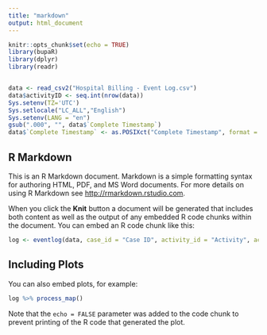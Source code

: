 ```yaml
---
title: "markdown"
output: html_document
---
```


```r
knitr::opts_chunk$set(echo = TRUE)
library(bupaR)
library(dplyr)
library(readr)


data <- read_csv2("Hospital Billing - Event Log.csv")
data$activityID <- seq.int(nrow(data))
Sys.setenv(TZ='UTC')
Sys.setlocale("LC_ALL","English")
Sys.setenv(LANG = "en")
gsub(".000", "", data$`Complete Timestamp`)
data$`Complete Timestamp` <- as.POSIXct("Complete Timestamp", format = "%Y/%m/%d %H:%M:%S" , tz = "UTC")
```

## R Markdown

This is an R Markdown document. Markdown is a simple formatting syntax for authoring HTML, PDF, and MS Word documents. For more details on using R Markdown see <http://rmarkdown.rstudio.com>.

When you click the **Knit** button a document will be generated that includes both content as well as the output of any embedded R code chunks within the document. You can embed an R code chunk like this:

```r
log <- eventlog(data, case_id = "Case ID", activity_id = "Activity", activity_instance_id = "activityID", lifecycle_id = "lifecycle:transition", timestamp = "Complete Timestamp", resource_id = "Resource")
```

## Including Plots

You can also embed plots, for example:

```r
log %>% process_map()
```

Note that the `echo = FALSE` parameter was added to the code chunk to prevent printing of the R code that generated the plot.
